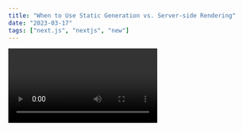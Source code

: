 ```yaml
---
title: "When to Use Static Generation vs. Server-side Rendering"
date: "2023-03-17"
tags: ["next.js", "nextjs", "new"]
---
```


<Video id="6h640f2fB9Q" />

We recommend using **Static Generation** (with and without data) whenever possible because your page can be built once and served by CDN, which makes it much faster than having a server render the page on every request.

```ts
const sum = (num1: number, num2: number): number => {
  return num1 + num2;
};

console.log(sum(4, 8)); //12
```
